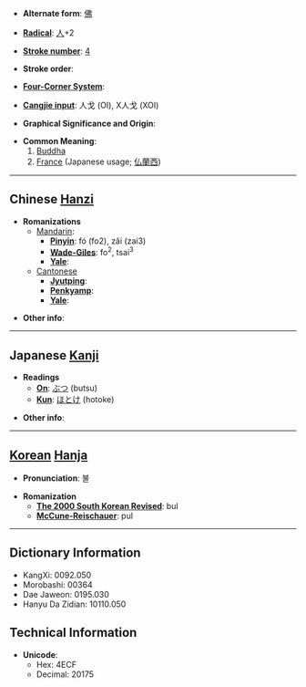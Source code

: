 * '''Alternate form''': [[佛]]

* '''[[Wiktionary:Chinese radical index| Radical]]''': [[Wiktionary:Chinese radical index 人|人]]+2

* '''[[Wiktionary:Chinese total strokes index|Stroke number]]''': [[Wiktionary:Chinese total strokes index 4|4]]

* '''Stroke order''': 

* '''[[Wiktionary:Chinese four corner index|Four-Corner System]]''': 

* '''[[Wiktionary:Chinese Cangjie index|Cangjie input]]''': 人戈 (OI), X人戈 (XOI)

* '''Graphical Significance and Origin''': 

* '''Common Meaning''':
*# [[Buddha]]
*# [[France]] (Japanese usage; [[仏蘭西]])

----

== Chinese [[Hanzi]] ==

* '''Romanizations'''
** [[Mandarin]]:
*** '''[[Pinyin]]''': fó (fo2), zǎi (zai3)
*** '''[[Wade-Giles]]''': fo<sup>2</sup>, tsai<sup>3</sup>
*** '''[[Yale]]''': 
**[[Cantonese]]
***'''[[Jyutping]]''':
***'''[[Penkyamp]]''': 
***'''[[Yale]]''': 

* '''Other info''': 

----

== Japanese [[Kanji]] ==

* '''Readings'''
** '''[[On]]''': [[ぶつ]] (butsu)
** '''[[Kun]]''': [[ほとけ]] (hotoke)

* '''Other info''':  

----

== [[Korean]] [[Hanja]] ==

* '''Pronunciation''': 불

* '''Romanization'''
** '''[[The 2000 South Korean Revised Romanization|The 2000 South Korean Revised]]''': bul
** '''[[McCune-Reischauer]]''': pul

----

== Dictionary Information ==

* KangXi: 0092.050
* Morobashi: 00364
* Dae Jaweon: 0195.030
* Hanyu Da Zidian: 10110.050

== Technical Information ==

* '''Unicode''':
** Hex: 4ECF
** Decimal: 20175